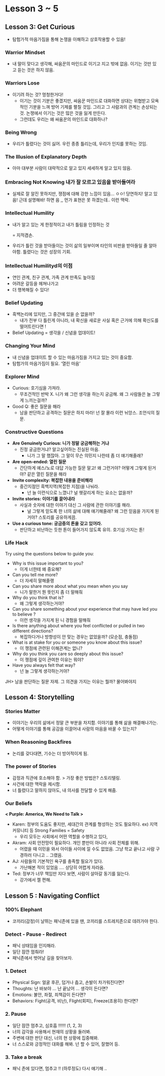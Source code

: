 # Lesson 3 \~ 5

## Lesson 3: Get Curious

-   탐험가적 마음가짐을 통해 논쟁을 이해하고 상호작용할 수 있음!

### Warrior Mindset

-   내 말이 맞다고 생각해, 싸움꾼의 마인드로 이기고 지고 밖에 없음. 이기는 것만 있고 듣는 것은 하지 않음.

### Warriors Lose

-   이기려 하는 것? 멍청한거다!
    -   이기는 것이 기분은 좋겠지만, 싸움꾼 마인드로 대화하면 상대는 위협받고 모욕적인 기분을 느껴 방어 기제를 펼칠 것임. 그리고 그 사람과의 관계는 손상되는 것. 논쟁에서 이기는 것은 많은 것을 잃게 만든다.
    -   그런데도 우리는 왜 싸움꾼의 마인드로 대화하나?

### Being Wrong

-   우리가 틀렸다는 것이 싫어. 우린 종종 틀리는데, 우리가 인지를 못하는 것임.

### The Illusion of Explanatory Depth

-   아마 대부분 사람이 대략적으로 알고 있지 세세하게 알고 있지 않음.

### Embracing Not Knowing 내가 잘 모르고 있음을 받아들여라

-   실제로 잘 알진 못하지만, 쟁점에 대해 강한 느낌이 있음... ㅇㅇ! 당연하지! 알고 있음! 근데 설명해바! 하면 음 ,, 먼가 표현은 못 하겠는데.. 이런 맥락.

### Intellectual Humility

-   내가 알고 있는 게 한정적이고 내가 틀림을 인정하는 것

    = 지적겸손.

-   우리가 틀린 것을 받아들이는 것이 삶의 일부이며 타인의 비판을 받아들일 줄 알아야함. 틀렸다는 것은 성장의 기회.

### Intellectual Humilityd의 이점

-   연인 관계, 친구 관계, 가족 관계 만족도 높아짐
-   어려운 갈등을 헤쳐나가고
-   더 행복해질 수 있다!

### Belief Updating

-   흑백논리에 있지만, 그 중간에 있을 순 없을까?
    -   내가 전부 다 틀린게 아니라, 내 확신을 새로운 사실 혹은 근거에 의해 확신도를 떨어트린다면 !
-   Belief Updating = 생각을 / 신념을 업데이트!

### Changing Your Mind

-   내 신념을 업데이트 할 수 있는 마음가짐을 가지고 있는 것이 중요함.
-   탐험가의 마음가짐이 필요. '열린 마음'

### Explorer Mind

-   Curious: 호기심을 가져라.
    -   무조건적인 반박 X. 니가 왜 그런 생각을 하는지 궁금해. 왜 그 사람들은 늘 그렇게 느끼는걸까?
-   Good Q: 좋은 질문을 해라
    -   남을 판단하고 공격하는 질문은 하지 마라! 넌 잘 몰라 이런 뉘앙스. 조언식의 질문.

### Constructive Questions

-   **Are Genuinely Curious: 니가 정말 궁금해하는 거냐**
    -   진정 궁금한거냐? 알고싶어하는 진실된 마음.
        -   니가 그 말 했잖아. 그 말이 무슨 의민지 나한테 좀 더 얘기해줄래?
-   **Are open-ended: 열린 질문**
    -   간단하게 예스/노로 대답 가능한 질문 말고! 왜 그런거야? 어떻게 그렇게 된거야? 같은 열린 질문을 해라
-   **Invite complexity: 복잡한 내용을 준비해라**
    -   중간지점인 흑백지역(복잡한 지점)을 나눠라.
        -   넌 늘 이런식으로 느꼈니? 널 헷갈리게 하는 요소는 없을까?
-   **Invite stories: 이야기를 끌어내라**
    -   사실과 숫자에 대한 이야기 대신 그 사람에 관한 이야기를 해라.
        -   널 그렇게 믿도록 한 너의 삶에 대해 얘기해줄래? 왜 그런 믿음을 가지게 된거야? 스토리를 공유하게끔.
-   **Use a curious tone: 궁금증의 톤을 갖고 있어라.**
    -   판단하고 비난하는 듯한 톤이 들어가지 않도록 유의. 호기심 가지는 톤!

### Life Hack

Try using the questions below to guide you:

-   Why is this issue important to you?
    -   이게 너한테 왜 중요해?
-   Can you tell me more?
    -   더 자세히 말해줄랭
-   Can you share more about what you mean when you say
    -   니가 말한거 뭔 뜻인지 좀 더 말해줘
-   Why do you think that is?
    -   왜 그렇게 생각하는거야?
-   Can you share something about your experience that may have led you to believe ?
    -   이런 생각을 가지게 된 니 경험을 말해줘
-   Is there anything about where you feel conflicted or pulled in two different directions?
    -   복잡하다거나 방향성이 안 맞는 경우는 없었을까? (모순점, 충돌점)
-   What is at stake for you or someone you know about this issue?
    -   이 쟁점에 관련된 이해관계는 없니?
-   Why do you think you care so deeply about this issue?
    -   이 쟁점에 깊이 관여한 이유는 뭐야?
-   Have you always felt that way?
    -   넌 늘 그렇게 생각하는거야?

JH\> 남을 판단하는 질문 자제. 그 의견을 가지는 이유는 뭘까? 물어봐야지

## Lesson 4: Storytelling

### Stories Matter

-   이야기는 우리의 삶에서 정말 큰 부분을 차지함. 이야기를 통해 삶을 해결해나가는.
-   어떻게 이야기를 통해 공감을 이끌어내 사람의 마음을 바꿀 수 있는지?

### When Reasoning Backfires

-   논리를 갖다대면, 기수는 더 방어적이게 됨.

### The power of Stories

-   감정과 직관에 호소해야 함. \> 가장 좋은 방법은? 스토리텔링.
-   사건에 대한 맥락을 제시함.
-   너 틀렸다고 말하지 않아도, 내 의사를 전달할 수 있게 해줌.

### Our Beliefs

**\< Purple: America, We Need to Talk \>**

-   Karen: 정부의 도움도 좋지만, 세대간의 관계를 형성하는 것도 필요하다. ex) 지역 커뮤니티 등 Strong Families = Safety
    -   우리 모두는 사회에서 어떤 역할을 수행하고 있다,
-   Akram: 사회 안전망이 필요하다. 개인 뿐만이 아니라 사회 전체를 위해.
    -   어렸을 때 이민을 와서 아이들 사이에 낄 수도 없었음. 그냥 학교 끝나고 사람 구경하러 다니고 .. 그랬음.
-   AJ: 사람들의 기본적인 욕구를 충족할 필요가 있다.
    -   가난해본 적이 있었음 .... 상당히 어렵게 자라옴.
-   Ted: 정부가 너무 책임만 지다 보면, 사람이 살아갈 동기를 잃는다.
    -   강가에서 젤 편해.

## Lesson 5 : Navigating Conflict

### 100% Elephant

-   코끼리(감정)이 날뛰는 패닉존에 있을 땐, 코끼리를 스트레치존으로 데려가야 한다.

### Detect - Pause - Redirect

-   패닉 상태임을 인지해라.
-   일단 잠깐 멈춰라!
-   패닉존에서 벗어날 길을 찾아보자.

### 1. Detect

-   Physical Sign: 얼굴 후끈, 덥거나 춥고, 손발이 차가워진다면?
-   Thoughts: 난 바보야 ... 난 끝났어 ... 생각이 든다면?
-   Emotions: 불안, 좌절, 죄책감이 든다면?
-   Behaviors: Fight(공격, 비난), Flight(회피), Freeze(조용히) 한다면?

### 2. Pause

-   일단 잠깐 멈추고, 심호흡 !!!!!! (1, 2, 3)
-   너의 감각을 사용해서 현재의 상황을 둘러봐.
-   주변에 대한 판단 대신, 너의 현 상황에 집중해봐.
-   너 스스로와 긍정적인 대화를 해봐. 넌 할 수 있어, 잘했어 등.

### 3. Take a break

-   패닉 존에 있다면, 멈추고 !! (하루정도) 다시 얘기해 ..
